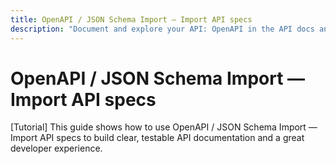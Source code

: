 ```yaml
---
title: OpenAPI / JSON Schema Import — Import API specs
description: "Document and explore your API: OpenAPI in the API docs and playground."
---
```


# OpenAPI / JSON Schema Import — Import API specs

[Tutorial] This guide shows how to use OpenAPI / JSON Schema Import — Import API specs to build clear, testable API documentation and a great developer experience.
